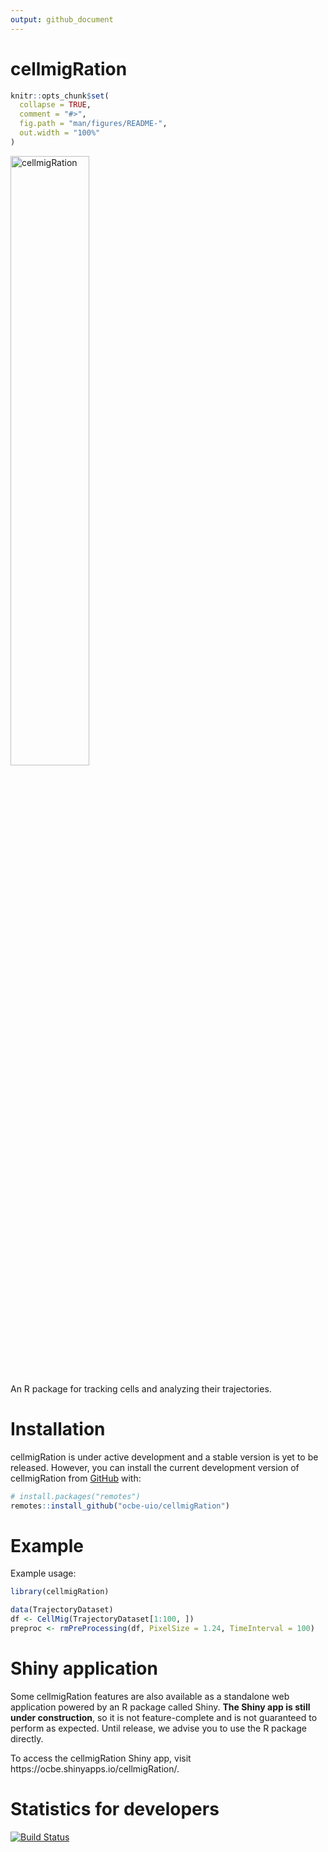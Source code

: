 ```yaml
---
output: github_document
---
```


# cellmigRation

<!--
###############################################################################
######## DO NOT EDIT THIS FILE DIRECTLY. PLEASE READ THE COMMENT BELOW ########
###############################################################################

README.md is generated from README.Rmd. Please edit the Rmd file and regenerate
this one by running `rmarkdown::render("README.Rmd)` in R.
-->

```r
knitr::opts_chunk$set(
  collapse = TRUE,
  comment = "#>",
  fig.path = "man/figures/README-",
  out.width = "100%"
)
```

<img src="cell_migration_logo.png" width="50%" alt="cellmigRation">

An R package for tracking cells and analyzing their trajectories.

# Installation

cellmigRation is under active development and a stable version is yet to be released. However, you can install the current development version of cellmigRation from [GitHub](https://github.com/) with:

``` r
# install.packages("remotes")
remotes::install_github("ocbe-uio/cellmigRation")
```

# Example

Example usage:

```r
library(cellmigRation)

data(TrajectoryDataset)
df <- CellMig(TrajectoryDataset[1:100, ])
preproc <- rmPreProcessing(df, PixelSize = 1.24, TimeInterval = 100)
```

# Shiny application

Some cellmigRation features are also available as a standalone web application powered by an R package called Shiny. **The Shiny app is still under construction**, so it is not feature-complete and is not guaranteed to perform as expected. Until release, we advise you to use the R package directly.

To access the cellmigRation Shiny app, visit https://ocbe.shinyapps.io/cellmigRation/.

# Statistics for developers

<!-- badges: start -->
[![Build Status](https://travis-ci.org/ocbe-uio/cellmigRation.svg?branch=master)](https://travis-ci.org/ocbe-uio/cellmigRation)
<!-- badges: end -->